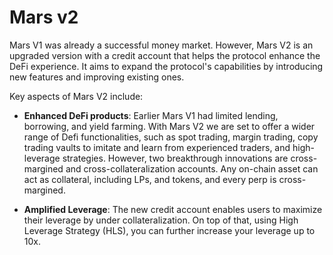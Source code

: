 
# Mars v2

Mars V1 was already a successful money market. However, Mars V2 is an upgraded version with a credit account that helps the protocol enhance the DeFi experience. It aims to expand the protocol's capabilities by introducing new features and improving existing ones.

Key aspects of Mars V2 include:

- **Enhanced DeFi products**: Earlier Mars V1 had limited lending, borrowing, and yield farming. With Mars V2 we are set to offer a wider range of Defi functionalities, such as spot trading, margin trading, copy trading vaults to imitate and learn from experienced traders, and high-leverage strategies. However, two breakthrough innovations are cross-margined and cross-collateralization accounts. Any on-chain asset can act as collateral, including LPs, and tokens, and every perp is cross-margined.

- **Amplified Leverage**: The new credit account enables users to maximize their leverage by under collateralization. On top of that, using High Leverage Strategy (HLS), you can further increase your leverage up to 10x.



<Cards title="Mars v2" />
